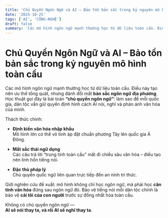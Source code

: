 ```yaml
---
title: 'Chủ Quyền Ngôn Ngữ và AI – Bảo tồn bản sắc trong kỷ nguyên mô hình toàn cầu'
date: '2025-10-25'
tags: ['AI', 'CÔNG-NGHỆ']
draft: false
summary: 'Các mô hình ngôn ngữ mạnh thường học từ dữ liệu toàn cầu. Điều này tạo nên ưu thế tổng quát, nhưng đ'
---
```


# Chủ Quyền Ngôn Ngữ và AI – Bảo tồn bản sắc trong kỷ nguyên mô hình toàn cầu

Các mô hình ngôn ngữ mạnh thường học từ dữ liệu toàn cầu. Điều này tạo nên ưu thế tổng quát, nhưng đánh đổi mất **bản sắc ngôn ngữ địa phương**. Học thuật gọi đây là bài toán **“chủ quyền ngôn ngữ”**: làm sao để mỗi quốc gia, dân tộc vẫn giữ quyền định hình cách AI nói, nghĩ và phản ánh văn hóa của mình.

Thách thức chính:

- **Định kiến văn hóa nhập khẩu**  
  Mô hình lớn có thể vô tình áp đặt chuẩn phương Tây lên quốc gia Á Đông.

- **Mất sắc thái ngữ dụng**  
  Các câu trả lời “trung tính toàn cầu” mất đi chiều sâu văn hóa – điều tạo nên linh hồn tiếng nói.

- **Đặc thù pháp lý**  
  Chủ quyền quốc ngữ liên quan trực tiếp đến an ninh tri thức.

Giới nghiên cứu đề xuất: mô hình không chỉ học ngôn ngữ, mà phải học **căn tính văn hóa** đứng sau ngôn ngữ đó. Bảo vệ tiếng nói mỗi dân tộc chính là bảo vệ **cái tôi của con người** trước sự đồng nhất hóa toàn cầu.

Không có chủ quyền ngôn ngữ —  
**AI sẽ nói thay ta, và rồi AI sẽ nghĩ thay ta**.